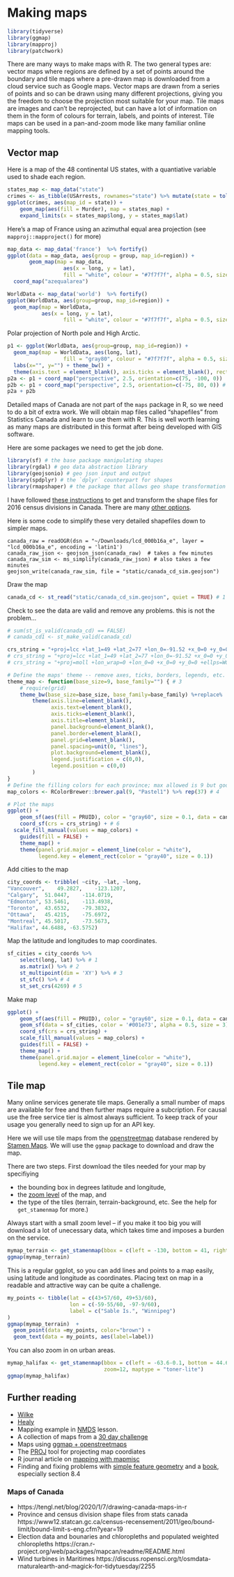 # Making maps

```r
library(tidyverse)
library(ggmap)
library(mapproj)
library(patchwork)
```


There are many ways to make maps with R. The two general types are: vector maps where regions are defined by a set of points around the boundary and tile maps where a pre-drawn map is downloaded from a cloud service such as Google maps. Vector maps are drawn from a series of points and so can be drawn using many different projections, giving you the freedom to choose the projection most suitable for your map. Tile maps are images and can't be reprojected, but can have a lot of information on them in the form of colours for terrain, labels, and points of interest. Tile maps can be used in a pan-and-zoom mode like many familiar online mapping tools.

## Vector map

Here is a map of the 48 continental US states, with a quantiative variable used to shade each region.

```r
states_map <- map_data("state")
crimes <- as_tibble(USArrests, rownames="state") %>% mutate(state = tolower(state))
ggplot(crimes, aes(map_id = state)) +
    geom_map(aes(fill = Murder), map = states_map) +
    expand_limits(x = states_map$long, y = states_map$lat)
```

Here's a map of France using an azimuthal equal area projection (see `mapproj::mapproject()` for more)

```r
map_data <- map_data('france')  %>% fortify()
ggplot(data = map_data, aes(group = group, map_id=region)) + 
       geom_map(map = map_data,
                  aes(x = long, y = lat),
                  fill = "white", colour = "#7f7f7f", alpha = 0.5, size=0.5)  +
  coord_map("azequalarea")
```

```r
WorldData <- map_data('world')  %>% fortify()
ggplot(WorldData, aes(group=group, map_id=region)) + 
  geom_map(map = WorldData,
           aes(x = long, y = lat),
                  fill = "white", colour = "#7f7f7f", alpha = 0.5, size=0.5)
```

Polar projection of North pole and High Arctic.

```r
p1 <- ggplot(WorldData, aes(group=group, map_id=region)) + 
  geom_map(map = WorldData, aes(long, lat),
                  fill = "gray80", colour = "#7f7f7f", alpha = 0.5, size=0.5) +
  labs(x="", y="") + theme_bw() +
  theme(axis.text = element_blank(), axis.ticks = element_blank(), rect = element_blank())
p2a <- p1 + coord_map("perspective", 2.5, orientation=c(75, -100, 0))  # observer distance 2 Earth radii 
p2b <- p1 + coord_map("perspective", 2.5, orientation=c(-75, 80, 0)) # try also orthographic, with no observer distance
p2a + p2b
```


Detailed maps of Canada are not part of the `maps` package in R, so we need to do a bit of extra work. We will obtain map files called "shapefiles" from Statistics Canada and learn to use them with R. This is well worth learning as many maps are distributed in this format after being developed with GIS software.

Here are some packages we need to get the job done.

```r
library(sf) # the base package manipulating shapes
library(rgdal) # geo data abstraction library
library(geojsonio) # geo json input and output
library(spdplyr) # the `dplyr` counterpart for shapes
library(rmapshaper) # the package that allows geo shape transformation
```

I have followed [these instructions](https://tengl.net/blog/2020/1/7/drawing-canada-maps-in-r) to get and transform the shape files for 2016 census divisions in Canada. There are many [other options](https://www12.statcan.gc.ca/census-recensement/2011/geo/bound-limit/bound-limit-2016-eng.cfm).

Here is some code to simplify these very detailed shapefiles down to simpler maps.

```
canada_raw = readOGR(dsn = "~/Downloads/lcd_000b16a_e", layer = "lcd_000b16a_e", encoding = 'latin1') 
canada_raw_json <- geojson_json(canada_raw)  # takes a few minutes
canada_raw_sim <- ms_simplify(canada_raw_json) # also takes a few minutes
geojson_write(canada_raw_sim, file = "static/canada_cd_sim.geojson") 
```


Draw the map

```r
canada_cd <- st_read("static/canada_cd_sim.geojson", quiet = TRUE) # 1
```

Check to see the data are valid and remove any problems. this is not the problem...

```r
# sum(st_is_valid(canada_cd) == FALSE)
# canada_cd1 <- st_make_valid(canada_cd)
```


```r
crs_string = "+proj=lcc +lat_1=49 +lat_2=77 +lon_0=-91.52 +x_0=0 +y_0=0 +datum=NAD83 +units=m +no_defs" # 2
# crs_string = "+proj=lcc +lat_1=49 +lat_2=77 +lon_0=-91.52 +x_0=0 +y_0=0 +datum=WGS84 +units=m +no_defs" # 2
# crs_string = "+proj=moll +lon_wrap=0 +lon_0=0 +x_0=0 +y_0=0 +ellps=WGS84 +datum=WGS84 +units=m +no_defs +towgs84=0,0,0"

# Define the maps' theme -- remove axes, ticks, borders, legends, etc.
theme_map <- function(base_size=9, base_family="") { # 3
	# require(grid)
	theme_bw(base_size=base_size, base_family=base_family) %+replace%
		theme(axis.line=element_blank(),
			  axis.text=element_blank(),
			  axis.ticks=element_blank(),
			  axis.title=element_blank(),
			  panel.background=element_blank(),
			  panel.border=element_blank(),
			  panel.grid=element_blank(),
			  panel.spacing=unit(0, "lines"),
			  plot.background=element_blank(),
			  legend.justification = c(0,0),
			  legend.position = c(0,0)
		)
}
# Define the filling colors for each province; max allowed is 9 but good enough for the 13 provinces + territories
map_colors <- RColorBrewer::brewer.pal(9, "Pastel1") %>% rep(37) # 4

# Plot the maps
ggplot() +
	geom_sf(aes(fill = PRUID), color = "gray60", size = 0.1, data = canada_cd1 ) + # 5
	coord_sf(crs = crs_string) + # 6
  scale_fill_manual(values = map_colors) +
	guides(fill = FALSE) +
	theme_map() +
	theme(panel.grid.major = element_line(color = "white"),
		  legend.key = element_rect(color = "gray40", size = 0.1))
```

Add cities to the map

```r
city_coords <- tribble( ~city, ~lat, ~long,
"Vancouver",	49.2827,	-123.1207,
"Calgary",	51.0447,	-114.0719,
"Edmonton",	53.5461,	-113.4938,
"Toronto",	43.6532,	-79.3832,
"Ottawa",	45.4215,	-75.6972,
"Montreal",	45.5017, 	-73.5673,
"Halifax", 44.6488, -63.5752)
```

Map the latitude and longitudes to map coordinates.

```r
sf_cities = city_coords %>%
	select(long, lat) %>% # 1
	as.matrix() %>% # 2
	st_multipoint(dim = 'XY') %>% # 3
	st_sfc() %>% # 4
	st_set_crs(4269) # 5
```

Make map

```r
ggplot() +
	geom_sf(aes(fill = PRUID), color = "gray60", size = 0.1, data = canada_cd) +
	geom_sf(data = sf_cities, color = '#001e73', alpha = 0.5, size = 3) + # 17
	coord_sf(crs = crs_string) +
	scale_fill_manual(values = map_colors) +
	guides(fill = FALSE) +
	theme_map() +
	theme(panel.grid.major = element_line(color = "white"),
		  legend.key = element_rect(color = "gray40", size = 0.1))
```


## Tile map

Many online services generate tile maps. Generally a small number of maps are available for free and then further maps require a subcription. For causal use the free service tier is almost always sufficient. To keep track of your usage you generally need to sign up for an API key.

Here we will use tile maps from the [openstreetmap](https://www.openstreetmap.org/) database rendered by [Stamen Maps](http://maps.stamen.com/). We will use the `ggmap` package to download and draw the map.

There are two steps. First download the tiles needed for your map by specifiying

* the bounding box in degrees latitude and longitude,
* the [zoom level](https://wiki.openstreetmap.org/wiki/Zoom_levels) of the map, and
* the type of the tiles (terrain, terrain-background, etc. See the help for `get_stamenmap` for more.)

Always start with a small zoom level -- if you make it too big you will download a lot of unecessary data, which takes time and imposes a burden on the service.

```r
mymap_terrain <- get_stamenmap(bbox = c(left = -130, bottom = 41, right = -50, top = 60), zoom=4, maptype = "terrain")
ggmap(mymap_terrain)  
```

This is a regular ggplot, so you can add lines and points to a map easily, using latitude and longitude as coordinates. Placing text on  map in a readable and attractive way can be quite a challenge.

```r
my_points <- tibble(lat = c(43+57/60, 49+53/60),
                    lon = c(-59-55/60, -97-9/60),
                    label = c("Sable Is.", "Winnipeg")
)
ggmap(mymap_terrain)  +
  geom_point(data =my_points, color="brown") + 
  geom_text(data = my_points, aes(label=label))

```

You can also zoom in on urban areas.

```r
mymap_halifax <- get_stamenmap(bbox = c(left = -63.6-0.1, bottom = 44.60, right = -63.6+0.1, top = 44.75), 
                               zoom=12, maptype = "toner-lite")
ggmap(mymap_halifax)  
```




## Further reading

* [Wilke](https://clauswilke.com/dataviz/geospatial-data.html)
* [Healy](https://socviz.co/maps.html#maps)
* Mapping example in [NMDS](#nmds) lesson.
* A collection of maps from a [30 day challenge](https://github.com/AlexandraKapp/30daymapchallenge)
* Maps using [ggmap + openstreetmaps](https://www.earthdatascience.org/courses/earth-analytics/lidar-raster-data-r/ggmap-basemap/)
* The [PROJ](http://www.euref.eu/documentation/Tutorial2019/t-01-Evers.pdf) tool for projecting map coordiates
* R journal article on [mapping with mapmisc](https://journal.r-project.org/archive/2016-1/brown.pdf)
* Finding and fixing problems with [simple feature geometry](https://www.r-spatial.org/r/2017/03/19/invalid.html) and a [book](https://keen-swartz-3146c4.netlify.app/), especially section 8.4

### Maps of Canada

* https://tengl.net/blog/2020/1/7/drawing-canada-maps-in-r
* Province and census division shape files from stats canada https://www12.statcan.gc.ca/census-recensement/2011/geo/bound-limit/bound-limit-s-eng.cfm?year=19
* Election data and bounaries and chloropleths and populated weighted chloropleths https://cran.r-project.org/web/packages/mapcan/readme/README.html
* Wind turbines in Maritimes
https://discuss.ropensci.org/t/osmdata-rnaturalearth-and-magick-for-tidytuesday/2255

